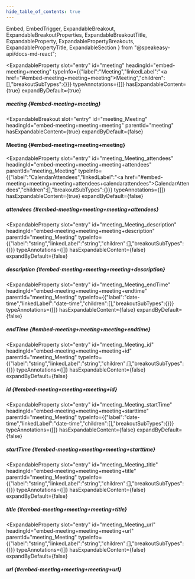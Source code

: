 ```yaml
---
hide_table_of_contents: true
---
```

  Embed,
  EmbedTrigger,
  ExpandableBreakout,
  ExpandableBreakoutProperties,
  ExpandableBreakoutTitle,
  ExpandableProperty,
  ExpandablePropertyBreakouts,
  ExpandablePropertyTitle,
  ExpandableSection
} from "@speakeasy-api/docs-md-react";

<ExpandableSection>

<ExpandableProperty
  slot="entry"
  id="meeting"
  headingId="embed-meeting+meeting"
  typeInfo={{"label":"Meeting","linkedLabel":"<a href=\"#embed-meeting+meeting+meeting\">Meeting</a>","children":[],"breakoutSubTypes":{}}}
  typeAnnotations={[]}
  hasExpandableContent={true}
  expandByDefault={true}
>

<ExpandablePropertyTitle slot="title">

##### meeting \{#embed-meeting+meeting\}

</ExpandablePropertyTitle>

<ExpandablePropertyBreakouts slot="breakouts">

<ExpandableBreakout
  slot="entry"
  id="meeting_Meeting"
  headingId="embed-meeting+meeting+meeting"
  parentId="meeting"
  hasExpandableContent={true}
  expandByDefault={false}
>

<ExpandableBreakoutTitle slot="title">

#### Meeting \{#embed-meeting+meeting+meeting\}

</ExpandableBreakoutTitle>

<ExpandableBreakoutProperties slot="properties">

<ExpandableProperty
  slot="entry"
  id="meeting_Meeting_attendees"
  headingId="embed-meeting+meeting+meeting+attendees"
  parentId="meeting_Meeting"
  typeInfo={{"label":"CalendarAttendees","linkedLabel":"<a href=\"#embed-meeting+meeting+meeting+attendees+calendarattendees\">CalendarAttendees</a>","children":[],"breakoutSubTypes":{}}}
  typeAnnotations={[]}
  hasExpandableContent={true}
  expandByDefault={false}
>

<ExpandablePropertyTitle slot="title">

##### attendees \{#embed-meeting+meeting+meeting+attendees\}

</ExpandablePropertyTitle>

<Embed slot="embed">

<EmbedTrigger slot="trigger" embedTitle="attendees" triggerText="View attendees details">

<Embedattendees />

</EmbedTrigger>

</Embed>

</ExpandableProperty>

<ExpandableProperty
  slot="entry"
  id="meeting_Meeting_description"
  headingId="embed-meeting+meeting+meeting+description"
  parentId="meeting_Meeting"
  typeInfo={{"label":"string","linkedLabel":"string","children":[],"breakoutSubTypes":{}}}
  typeAnnotations={[]}
  hasExpandableContent={false}
  expandByDefault={false}
>

<ExpandablePropertyTitle slot="title">

##### description \{#embed-meeting+meeting+meeting+description\}

</ExpandablePropertyTitle>

</ExpandableProperty>

<ExpandableProperty
  slot="entry"
  id="meeting_Meeting_endTime"
  headingId="embed-meeting+meeting+meeting+endtime"
  parentId="meeting_Meeting"
  typeInfo={{"label":"date-time","linkedLabel":"date-time","children":[],"breakoutSubTypes":{}}}
  typeAnnotations={[]}
  hasExpandableContent={false}
  expandByDefault={false}
>

<ExpandablePropertyTitle slot="title">

##### endTime \{#embed-meeting+meeting+meeting+endtime\}

</ExpandablePropertyTitle>

</ExpandableProperty>

<ExpandableProperty
  slot="entry"
  id="meeting_Meeting_id"
  headingId="embed-meeting+meeting+meeting+id"
  parentId="meeting_Meeting"
  typeInfo={{"label":"string","linkedLabel":"string","children":[],"breakoutSubTypes":{}}}
  typeAnnotations={[]}
  hasExpandableContent={false}
  expandByDefault={false}
>

<ExpandablePropertyTitle slot="title">

##### id \{#embed-meeting+meeting+meeting+id\}

</ExpandablePropertyTitle>

</ExpandableProperty>

<ExpandableProperty
  slot="entry"
  id="meeting_Meeting_startTime"
  headingId="embed-meeting+meeting+meeting+starttime"
  parentId="meeting_Meeting"
  typeInfo={{"label":"date-time","linkedLabel":"date-time","children":[],"breakoutSubTypes":{}}}
  typeAnnotations={[]}
  hasExpandableContent={false}
  expandByDefault={false}
>

<ExpandablePropertyTitle slot="title">

##### startTime \{#embed-meeting+meeting+meeting+starttime\}

</ExpandablePropertyTitle>

</ExpandableProperty>

<ExpandableProperty
  slot="entry"
  id="meeting_Meeting_title"
  headingId="embed-meeting+meeting+meeting+title"
  parentId="meeting_Meeting"
  typeInfo={{"label":"string","linkedLabel":"string","children":[],"breakoutSubTypes":{}}}
  typeAnnotations={[]}
  hasExpandableContent={false}
  expandByDefault={false}
>

<ExpandablePropertyTitle slot="title">

##### title \{#embed-meeting+meeting+meeting+title\}

</ExpandablePropertyTitle>

</ExpandableProperty>

<ExpandableProperty
  slot="entry"
  id="meeting_Meeting_url"
  headingId="embed-meeting+meeting+meeting+url"
  parentId="meeting_Meeting"
  typeInfo={{"label":"string","linkedLabel":"string","children":[],"breakoutSubTypes":{}}}
  typeAnnotations={[]}
  hasExpandableContent={false}
  expandByDefault={false}
>

<ExpandablePropertyTitle slot="title">

##### url \{#embed-meeting+meeting+meeting+url\}

</ExpandablePropertyTitle>

</ExpandableProperty>

</ExpandableBreakoutProperties>

</ExpandableBreakout>

</ExpandablePropertyBreakouts>

</ExpandableProperty>

</ExpandableSection>